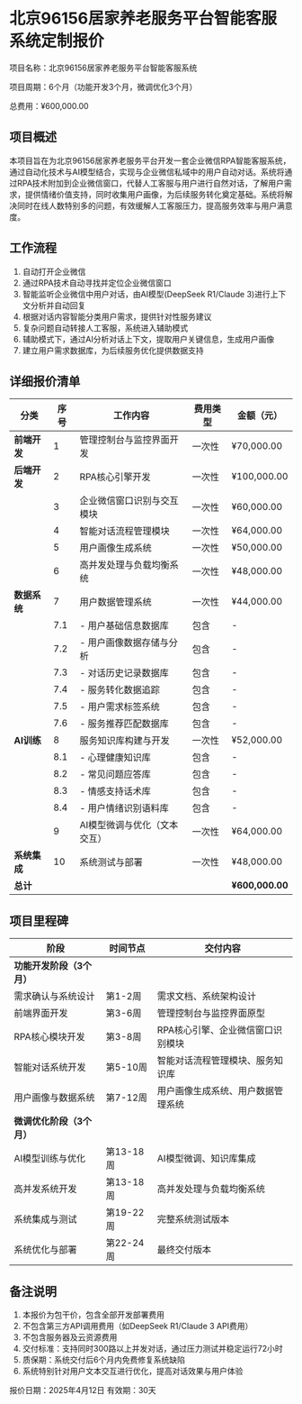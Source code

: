 # 北京96156居家养老服务平台智能客服系统定制报价

项目名称：北京96156居家养老服务平台智能客服系统

项目周期：6个月（功能开发3个月，微调优化3个月）

总费用：¥600,000.00

## 项目概述

本项目旨在为北京96156居家养老服务平台开发一套企业微信RPA智能客服系统，通过自动化技术与AI模型结合，实现与企业微信私域中的用户自动对话。系统将通过RPA技术附加到企业微信窗口，代替人工客服与用户进行自然对话，了解用户需求，提供情绪价值支持，同时收集用户画像，为后续服务转化奠定基础。系统将解决同时在线人数特别多的问题，有效缓解人工客服压力，提高服务效率与用户满意度。

## 工作流程

1. 自动打开企业微信
2. 通过RPA技术自动寻找并定位企业微信窗口
3. 智能监听企业微信中用户对话，由AI模型(DeepSeek R1/Claude 3)进行上下文分析并自动回复
4. 根据对话内容智能分类用户需求，提供针对性服务建议
5. 复杂问题自动转接人工客服，系统进入辅助模式
6. 辅助模式下，通过AI分析对话上下文，提取用户关键信息，生成用户画像
7. 建立用户需求数据库，为后续服务优化提供数据支持

## 详细报价清单

| 分类 | 序号 | 工作内容 | 费用类型 | 金额（元） |
|-----|-----|---------|----------|-----------|
| **前端开发** | 1 | 管理控制台与监控界面开发 | 一次性 | ¥70,000.00 |
| **后端开发** | 2 | RPA核心引擎开发 | 一次性 | ¥100,000.00 |
|  | 3 | 企业微信窗口识别与交互模块 | 一次性 | ¥60,000.00 |
|  | 4 | 智能对话流程管理模块 | 一次性 | ¥64,000.00 |
|  | 5 | 用户画像生成系统 | 一次性 | ¥50,000.00 |
|  | 6 | 高并发处理与负载均衡系统 | 一次性 | ¥48,000.00 |
| **数据系统** | 7 | 用户数据管理系统 | 一次性 | ¥44,000.00 |
|  | 7.1 | - 用户基础信息数据库 | 包含 | - |
|  | 7.2 | - 用户画像数据存储与分析 | 包含 | - |
|  | 7.3 | - 对话历史记录数据库 | 包含 | - |
|  | 7.4 | - 服务转化数据追踪 | 包含 | - |
|  | 7.5 | - 用户需求标签系统 | 包含 | - |
|  | 7.6 | - 服务推荐匹配数据库 | 包含 | - |
| **AI训练** | 8 | 服务知识库构建与开发 | 一次性 | ¥52,000.00 |
|  | 8.1 | - 心理健康知识库 | 包含 | - |
|  | 8.2 | - 常见问题应答库 | 包含 | - |
|  | 8.3 | - 情感支持话术库 | 包含 | - |
|  | 8.4 | - 用户情绪识别语料库 | 包含 | - |
|  | 9 | AI模型微调与优化（文本交互） | 一次性 | ¥64,000.00 |
| **系统集成** | 10 | 系统测试与部署 | 一次性 | ¥48,000.00 |
| **总计** |  |  |  | **¥600,000.00** |

## 项目里程碑

| 阶段 | 时间节点 | 交付内容 |
|-----|---------|---------|
| **功能开发阶段（3个月）** |  |  |
| 需求确认与系统设计 | 第1-2周 | 需求文档、系统架构设计 |
| 前端界面开发 | 第3-6周 | 管理控制台与监控界面原型 |
| RPA核心模块开发 | 第3-8周 | RPA核心引擎、企业微信窗口识别模块 |
| 智能对话系统开发 | 第5-10周 | 智能对话流程管理模块、服务知识库 |
| 用户画像与数据系统 | 第7-12周 | 用户画像生成系统、用户数据管理系统 |
| **微调优化阶段（3个月）** |  |  |
| AI模型训练与优化 | 第13-18周 | AI模型微调、知识库集成 |
| 高并发系统开发 | 第13-18周 | 高并发处理与负载均衡系统 |
| 系统集成与测试 | 第19-22周 | 完整系统测试版本 |
| 系统优化与部署 | 第22-24周 | 最终交付版本 |

## 备注说明

1. 本报价为包干价，包含全部开发部署费用
2. 不包含第三方API调用费用（如DeepSeek R1/Claude 3 API费用）
3. 不包含服务器及云资源费用
4. 交付标准：支持同时300路以上并发对话，通过压力测试并稳定运行72小时
5. 质保期：系统交付后6个月内免费修复系统缺陷
6. 系统特别针对用户文本交互进行优化，提高对话效果与用户体验

报价日期：2025年4月12日
有效期：30天
